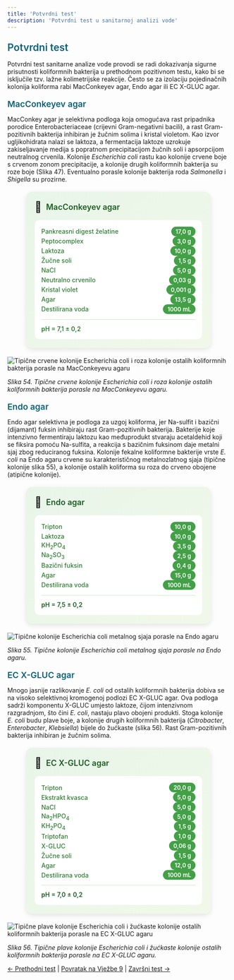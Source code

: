 ```yaml
---
title: 'Potvrdni test'
description: 'Potvrdni test u sanitarnoj analizi vode'
---
```



<h3 style="color: #096279; font-size: 1.4rem; font-weight: 600; margin: 1.5rem 0 1rem 0;">Potvrdni test</h3>

Potvrdni test sanitarne analize vode provodi se radi dokazivanja sigurne prisutnosti koliformnih bakterija u prethodnom pozitivnom testu, kako bi se isključile tzv. lažne kolimetrijske reakcije. Često se za izolaciju pojedinačnih kolonija koliforma rabi MacConkeyev agar, Endo agar ili EC X-GLUC agar.

<h4 style="color: #096279; font-size: 1.2rem; font-weight: 600; margin: 1.2rem 0 0.8rem 0;">MacConkeyev agar</h4>

MacConkey agar je selektivna podloga koja omogućava rast pripadnika porodice Enterobacteriaceae (crijevni Gram-negativni bacili), a rast Gram-pozitivnih bakterija inhibiran je žučnim solima i kristal violetom. Kao izvor ugljikohidrata nalazi se laktoza, a fermentacija laktoze uzrokuje zakiseljavanje medija s popratnom precipitacijom žučnih soli i apsorpcijom neutralnog crvenila. Kolonije *Escherichia coli* rastu kao kolonije crvene boje s crvenom zonom precipitacije, a kolonije drugih koliformnih bakterija su roze boje (Slika 47). Eventualno porasle kolonije bakterija roda *Salmonella* i *Shigella* su prozirne.

<div style="max-width: 380px; background: linear-gradient(135deg, #e8f5e9 0%, #f1f8e9 100%); border-radius: 15px; padding: 20px; box-shadow: 0 4px 12px rgba(0,0,0,0.1); margin: 20px auto;">
  <div style="display: flex; align-items: center; margin-bottom: 15px;">
    <span style="font-size: 24px; margin-right: 10px;">🧫</span>
    <h3 style="margin: 0; color: #1b5e20; font-weight: 600; font-size: 18px;">MacConkeyev agar</h3>
  </div>
  <div style="background: white; border-radius: 10px; padding: 15px;">
    <div style="display: grid; grid-template-columns: minmax(0, 1fr) auto; gap: 8px 15px; align-items: center;">
      <span style="font-weight: 500; color: #2e7d32; font-size: 14px;">Pankreasni digest želatine</span>
      <span style="background: #43a047; color: white; padding: 3px 10px; border-radius: 15px; font-size: 13px; font-weight: 600;">17,0 g</span>
    </div>
    <div style="display: grid; grid-template-columns: minmax(0, 1fr) auto; gap: 8px 15px; align-items: center;">
      <span style="font-weight: 500; color: #2e7d32; font-size: 14px;">Peptocomplex</span>
      <span style="background: #43a047; color: white; padding: 3px 10px; border-radius: 15px; font-size: 13px; font-weight: 600;">3,0 g</span>
    </div>
    <div style="display: grid; grid-template-columns: minmax(0, 1fr) auto; gap: 8px 15px; align-items: center;">
      <span style="font-weight: 500; color: #2e7d32; font-size: 14px;">Laktoza</span>
      <span style="background: #43a047; color: white; padding: 3px 10px; border-radius: 15px; font-size: 13px; font-weight: 600;">10,0 g</span>
    </div>
    <div style="display: grid; grid-template-columns: minmax(0, 1fr) auto; gap: 8px 15px; align-items: center;">
      <span style="font-weight: 500; color: #2e7d32; font-size: 14px;">Žučne soli</span>
      <span style="background: #43a047; color: white; padding: 3px 10px; border-radius: 15px; font-size: 13px; font-weight: 600;">1,5 g</span>
    </div>
    <div style="display: grid; grid-template-columns: minmax(0, 1fr) auto; gap: 8px 15px; align-items: center;">
      <span style="font-weight: 500; color: #2e7d32; font-size: 14px;">NaCl</span>
      <span style="background: #43a047; color: white; padding: 3px 10px; border-radius: 15px; font-size: 13px; font-weight: 600;">5,0 g</span>
    </div>
    <div style="display: grid; grid-template-columns: minmax(0, 1fr) auto; gap: 8px 15px; align-items: center;">
      <span style="font-weight: 500; color: #2e7d32; font-size: 14px;">Neutralno crvenilo</span>
      <span style="background: #43a047; color: white; padding: 3px 10px; border-radius: 15px; font-size: 13px; font-weight: 600;">0,03 g</span>
    </div>
    <div style="display: grid; grid-template-columns: minmax(0, 1fr) auto; gap: 8px 15px; align-items: center;">
      <span style="font-weight: 500; color: #2e7d32; font-size: 14px;">Kristal violet</span>
      <span style="background: #43a047; color: white; padding: 3px 10px; border-radius: 15px; font-size: 13px; font-weight: 600;">0,001 g</span>
    </div>
    <div style="display: grid; grid-template-columns: minmax(0, 1fr) auto; gap: 8px 15px; align-items: center;">
      <span style="font-weight: 500; color: #2e7d32; font-size: 14px;">Agar</span>
      <span style="background: #43a047; color: white; padding: 3px 10px; border-radius: 15px; font-size: 13px; font-weight: 600;">13,5 g</span>
    </div>
    <div style="display: grid; grid-template-columns: minmax(0, 1fr) auto; gap: 8px 15px; align-items: center;">
      <span style="font-weight: 500; color: #2e7d32; font-size: 14px;">Destilirana voda</span>
      <span style="background: #43a047; color: white; padding: 3px 10px; border-radius: 15px; font-size: 13px; font-weight: 600;">1000 mL</span>
    </div>
    <div style="margin-top: 12px; padding-top: 12px; border-top: 1px solid #c8e6c9;">
      <span style="font-weight: 600; color: #2e7d32; font-size: 14px;">pH = 7,1 ± 0,2</span>
    </div>
  </div>
</div>

![Tipične crvene kolonije Escherichia coli i roza kolonije ostalih koliformnih bakterija porasle na MacConkeyevu agaru](/images/slika54.jpg)

*Slika 54. Tipične crvene kolonije Escherichia coli i roza kolonije ostalih koliformnih bakterija porasle na MacConkeyevu agaru.*

<h4 style="color: #096279; font-size: 1.2rem; font-weight: 600; margin: 1.2rem 0 0.8rem 0;">Endo agar</h4>

Endo agar selektivna je podloga za uzgoj koliforma, jer Na-sulfit i bazični (dijamant) fuksin inhibiraju rast Gram-pozitivnih bakterija. Bakterije koje intenzivno fermentiraju laktozu kao međuprodukt stvaraju acetaldehid koji se fiksira pomoću Na-sulfita, a reakcija s bazičnim fuksinom daje metalni sjaj zbog reduciranog fuksina. Kolonije fekalne koliformne bakterije vrste *E. coli* na Endo agaru crvene su karakterističnog metalnozlatnog sjaja (tipične kolonije slika 55), a kolonije ostalih koliforma su roza do crveno obojene (atipične kolonije).

<div style="max-width: 380px; background: linear-gradient(135deg, #e8f5e9 0%, #f1f8e9 100%); border-radius: 15px; padding: 20px; box-shadow: 0 4px 12px rgba(0,0,0,0.1); margin: 20px auto;">
  <div style="display: flex; align-items: center; margin-bottom: 15px;">
    <span style="font-size: 24px; margin-right: 10px;">🧫</span>
    <h3 style="margin: 0; color: #1b5e20; font-weight: 600; font-size: 18px;">Endo agar</h3>
  </div>
  <div style="background: white; border-radius: 10px; padding: 15px;">
    <div style="display: grid; grid-template-columns: minmax(0, 1fr) auto; gap: 8px 15px; align-items: center;">
      <span style="font-weight: 500; color: #2e7d32; font-size: 14px;">Tripton</span>
      <span style="background: #43a047; color: white; padding: 3px 10px; border-radius: 15px; font-size: 13px; font-weight: 600;">10,0 g</span>
    </div>
    <div style="display: grid; grid-template-columns: minmax(0, 1fr) auto; gap: 8px 15px; align-items: center;">
      <span style="font-weight: 500; color: #2e7d32; font-size: 14px;">Laktoza</span>
      <span style="background: #43a047; color: white; padding: 3px 10px; border-radius: 15px; font-size: 13px; font-weight: 600;">10,0 g</span>
    </div>
    <div style="display: grid; grid-template-columns: minmax(0, 1fr) auto; gap: 8px 15px; align-items: center;">
      <span style="font-weight: 500; color: #2e7d32; font-size: 14px;">KH<sub>2</sub>PO<sub>4</sub></span>
      <span style="background: #43a047; color: white; padding: 3px 10px; border-radius: 15px; font-size: 13px; font-weight: 600;">3,5 g</span>
    </div>
    <div style="display: grid; grid-template-columns: minmax(0, 1fr) auto; gap: 8px 15px; align-items: center;">
      <span style="font-weight: 500; color: #2e7d32; font-size: 14px;">Na<sub>2</sub>SO<sub>3</sub></span>
      <span style="background: #43a047; color: white; padding: 3px 10px; border-radius: 15px; font-size: 13px; font-weight: 600;">2,5 g</span>
    </div>
    <div style="display: grid; grid-template-columns: minmax(0, 1fr) auto; gap: 8px 15px; align-items: center;">
      <span style="font-weight: 500; color: #2e7d32; font-size: 14px;">Bazični fuksin</span>
      <span style="background: #43a047; color: white; padding: 3px 10px; border-radius: 15px; font-size: 13px; font-weight: 600;">0,4 g</span>
    </div>
    <div style="display: grid; grid-template-columns: minmax(0, 1fr) auto; gap: 8px 15px; align-items: center;">
      <span style="font-weight: 500; color: #2e7d32; font-size: 14px;">Agar</span>
      <span style="background: #43a047; color: white; padding: 3px 10px; border-radius: 15px; font-size: 13px; font-weight: 600;">15,0 g</span>
    </div>
    <div style="display: grid; grid-template-columns: minmax(0, 1fr) auto; gap: 8px 15px; align-items: center;">
      <span style="font-weight: 500; color: #2e7d32; font-size: 14px;">Destilirana voda</span>
      <span style="background: #43a047; color: white; padding: 3px 10px; border-radius: 15px; font-size: 13px; font-weight: 600;">1000 mL</span>
    </div>
    <div style="margin-top: 12px; padding-top: 12px; border-top: 1px solid #c8e6c9;">
      <span style="font-weight: 600; color: #1b5e20; font-size: 14px;">pH = 7,5 ± 0,2</span>
    </div>
  </div>
</div>

![Tipične kolonije Escherichia coli metalnog sjaja porasle na Endo agaru](/images/slika55.jpg)

*Slika 55. Tipične kolonije Escherichia coli metalnog sjaja porasle na Endo agaru.*

<h4 style="color: #096279; font-size: 1.2rem; font-weight: 600; margin: 1.2rem 0 0.8rem 0;">EC X-GLUC agar</h4>

Mnogo jasnije razlikovanje *E. coli* od ostalih koliformnih bakterija dobiva se na visoko selektivnoj kromogenoj podlozi EC X-GLUC agar. Ova podloga sadrži komponentu X-GLUC umjesto laktoze, čijom intenzivnom razgradnjom, što čini *E. coli*, nastaju plavo obojeni produkti. Stoga kolonije *E. coli* budu plave boje, a kolonije drugih koliformnih bakterija (*Citrobacter*, *Enterobacter*, *Klebsiella*) bijele do žućkaste (slika 56). Rast Gram-pozitivnih bakterija inhibiran je žučnim solima.

<div style="max-width: 380px; background: linear-gradient(135deg, #e8f5e9 0%, #f1f8e9 100%); border-radius: 15px; padding: 20px; box-shadow: 0 4px 12px rgba(0,0,0,0.1); margin: 20px auto;">
  <div style="display: flex; align-items: center; margin-bottom: 15px;">
    <span style="font-size: 24px; margin-right: 10px;">🧫</span>
    <h3 style="margin: 0; color: #1b5e20; font-weight: 600; font-size: 18px;">EC X-GLUC agar</h3>
  </div>
  <div style="background: white; border-radius: 10px; padding: 15px;">
    <div style="display: grid; grid-template-columns: minmax(0, 1fr) auto; gap: 8px 15px; align-items: center;">
      <span style="font-weight: 500; color: #2e7d32; font-size: 14px;">Tripton</span>
      <span style="background: #43a047; color: white; padding: 3px 10px; border-radius: 15px; font-size: 13px; font-weight: 600;">20,0 g</span>
    </div>
    <div style="display: grid; grid-template-columns: minmax(0, 1fr) auto; gap: 8px 15px; align-items: center;">
      <span style="font-weight: 500; color: #2e7d32; font-size: 14px;">Ekstrakt kvasca</span>
      <span style="background: #43a047; color: white; padding: 3px 10px; border-radius: 15px; font-size: 13px; font-weight: 600;">5,0 g</span>
    </div>
    <div style="display: grid; grid-template-columns: minmax(0, 1fr) auto; gap: 8px 15px; align-items: center;">
      <span style="font-weight: 500; color: #2e7d32; font-size: 14px;">NaCl</span>
      <span style="background: #43a047; color: white; padding: 3px 10px; border-radius: 15px; font-size: 13px; font-weight: 600;">5,0 g</span>
    </div>
    <div style="display: grid; grid-template-columns: minmax(0, 1fr) auto; gap: 8px 15px; align-items: center;">
      <span style="font-weight: 500; color: #2e7d32; font-size: 14px;">Na<sub>2</sub>HPO<sub>4</sub></span>
      <span style="background: #43a047; color: white; padding: 3px 10px; border-radius: 15px; font-size: 13px; font-weight: 600;">5,0 g</span>
    </div>
    <div style="display: grid; grid-template-columns: minmax(0, 1fr) auto; gap: 8px 15px; align-items: center;">
      <span style="font-weight: 500; color: #2e7d32; font-size: 14px;">KH<sub>2</sub>PO<sub>4</sub></span>
      <span style="background: #43a047; color: white; padding: 3px 10px; border-radius: 15px; font-size: 13px; font-weight: 600;">1,5 g</span>
    </div>
    <div style="display: grid; grid-template-columns: minmax(0, 1fr) auto; gap: 8px 15px; align-items: center;">
      <span style="font-weight: 500; color: #2e7d32; font-size: 14px;">Triptofan</span>
      <span style="background: #43a047; color: white; padding: 3px 10px; border-radius: 15px; font-size: 13px; font-weight: 600;">1,0 g</span>
    </div>
    <div style="display: grid; grid-template-columns: minmax(0, 1fr) auto; gap: 8px 15px; align-items: center;">
      <span style="font-weight: 500; color: #2e7d32; font-size: 14px;">X-GLUC</span>
      <span style="background: #43a047; color: white; padding: 3px 10px; border-radius: 15px; font-size: 13px; font-weight: 600;">0,06 g</span>
    </div>
    <div style="display: grid; grid-template-columns: minmax(0, 1fr) auto; gap: 8px 15px; align-items: center;">
      <span style="font-weight: 500; color: #2e7d32; font-size: 14px;">Žučne soli</span>
      <span style="background: #43a047; color: white; padding: 3px 10px; border-radius: 15px; font-size: 13px; font-weight: 600;">1,5 g</span>
    </div>
    <div style="display: grid; grid-template-columns: minmax(0, 1fr) auto; gap: 8px 15px; align-items: center;">
      <span style="font-weight: 500; color: #2e7d32; font-size: 14px;">Agar</span>
      <span style="background: #43a047; color: white; padding: 3px 10px; border-radius: 15px; font-size: 13px; font-weight: 600;">12,0 g</span>
    </div>
    <div style="display: grid; grid-template-columns: minmax(0, 1fr) auto; gap: 8px 15px; align-items: center;">
      <span style="font-weight: 500; color: #2e7d32; font-size: 14px;">Destilirana voda</span>
      <span style="background: #43a047; color: white; padding: 3px 10px; border-radius: 15px; font-size: 13px; font-weight: 600;">1000 mL</span>
    </div>
    <div style="margin-top: 12px; padding-top: 12px; border-top: 1px solid #c8e6c9;">
      <span style="font-weight: 600; color: #1b5e20; font-size: 14px;">pH = 7,0 ± 0,2</span>
    </div>
  </div>
</div>

![Tipične plave kolonije Escherichia coli i žućkaste kolonije ostalih koliformnih bakterija porasle na EC X-GLUC agaru](/images/slika56.jpg)

*Slika 56. Tipične plave kolonije Escherichia coli i žućkaste kolonije ostalih koliformnih bakterija porasle na EC X-GLUC agaru.*



[← Prethodni test](/poglavlje-9/prethodni-test) | [Povratak na Vježbe 9](/poglavlje-9/vjezbe-9) | [Završni test →](/poglavlje-9/zavrsni-test)